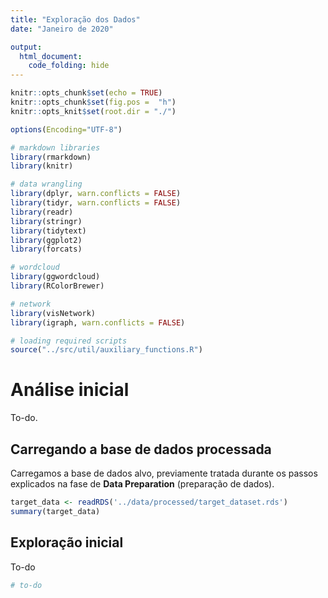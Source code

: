 ```yaml
---
title: "Exploração dos Dados"
date: "Janeiro de 2020"

output:
  html_document:
    code_folding: hide
---
```


```r
knitr::opts_chunk$set(echo = TRUE)
knitr::opts_chunk$set(fig.pos =  "h")
knitr::opts_knit$set(root.dir = "./")

options(Encoding="UTF-8")

# markdown libraries
library(rmarkdown)
library(knitr)

# data wrangling
library(dplyr, warn.conflicts = FALSE)
library(tidyr, warn.conflicts = FALSE)
library(readr)
library(stringr)
library(tidytext)
library(ggplot2)
library(forcats)

# wordcloud
library(ggwordcloud)
library(RColorBrewer)

# network
library(visNetwork)
library(igraph, warn.conflicts = FALSE)

# loading required scripts
source("../src/util/auxiliary_functions.R")
```

# Análise inicial

To-do.

## Carregando a base de dados processada

Carregamos a base de dados alvo, previamente tratada durante os passos explicados na fase de **Data Preparation** (preparação de dados). 

```r
target_data <- readRDS('../data/processed/target_dataset.rds')
summary(target_data)
```

## Exploração inicial 

To-do

```r

# to-do

```